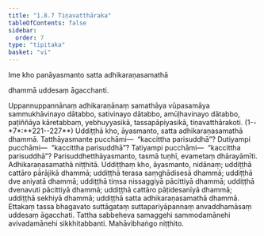 ```yaml
---
title: "1.8.7 Tiṇavatthāraka"
tableOfContents: false
sidebar:
  order: 7
type: "tipitaka"
basket: "vi"
---
```



<DynamicBreadcrumb />


<Paragraph number="2093" bookId="paci" type="center">
Ime kho panāyasmanto satta adhikaraṇasamathā

  
dhammā uddesaṃ āgacchanti.


</Paragraph>

<Division number="655" bookId="paci">

<Paragraph number="2094" bookId="paci">
Uppannuppannānaṃ adhikaraṇānaṃ samathāya vūpasamāya sammukhāvinayo dātabbo, sativinayo dātabbo, amūḷhavinayo dātabbo, paṭiññāya kāretabbaṃ, yebhuyyasikā, tassapāpiyasikā, tiṇavatthārakoti. (1--*7*:**221--227**)
</Paragraph>

<Paragraph number="2095" bookId="paci">
Uddiṭṭhā kho, āyasmanto, satta adhikaraṇasamathā dhammā. Tatthāyasmante pucchāmi—  “kaccittha parisuddhā”? Dutiyampi pucchāmi—  “kaccittha parisuddhā”? Tatiyampi pucchāmi—  “kaccittha parisuddhā”? Parisuddhetthāyasmanto, tasmā tuṇhī, evametaṃ dhārayāmīti.

</Paragraph>
</Division>

<Paragraph number="2096" bookId="paci">
Adhikaraṇasamathā niṭṭhitā.


</Paragraph>

<Paragraph number="2097" bookId="paci">
Uddiṭṭhaṃ kho, āyasmanto, nidānaṃ; uddiṭṭhā cattāro pārājikā dhammā; uddiṭṭhā terasa saṃghādisesā dhammā; uddiṭṭhā dve aniyatā dhammā; uddiṭṭhā tiṃsa nissaggiyā pācittiyā dhammā; uddiṭṭhā dvenavuti pācittiyā dhammā; uddiṭṭhā cattāro pāṭidesanīyā dhammā; uddiṭṭhā sekhiyā dhammā; uddiṭṭhā satta adhikaraṇasamathā dhammā. Ettakaṃ tassa bhagavato suttāgataṃ suttapariyāpannaṃ anvaddhamāsaṃ uddesaṃ āgacchati. Tattha sabbeheva samaggehi sammodamānehi avivadamānehi sikkhitabbanti.

</Paragraph>

<Paragraph number="2098" bookId="paci">
Mahāvibhaṅgo niṭṭhito.
</Paragraph>